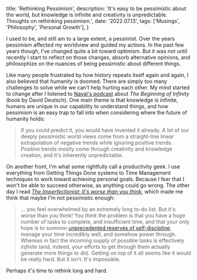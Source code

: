   title: 'Rethinking Pessimism',
  description: 'It\'s easy to be pessimistic about the world, but knowledge is infinite and creativity is unpredictable. Thoughts on rethinking pessimism.',
  date: '2022.07.13',
  tags: ['Musings', 'Philosophy', 'Personal Growth'],
}

I used to be, and still am to a large extent, a pessimist. Over the years pessimism affected my worldview and guided my actions. In the past few years though, I've changed quite a bit toward optimism. But it was not until recently I start to reflect on those changes, absorb alternative opinions, and philosophize on the nuances of being pessimistic about different things. 

Like many people frustrated by how history repeats itself again and again, I also believed that humanity is doomed. There are simply too many challenges to solve while we can't help hurting each other. My mind started to change after I listened to [Naval's podcast](https://nav.al/infinity) about *The Beginning of Infinity* (book by David Deutsch). One main theme is that knowledge is infinite, humans are unique in our capability to understand things, and how pessimism is an easy trap to fall into when considering where the future of humanity holds:

> If you could predict it, you would have invented it already. A lot of our deeply pessimistic world views come from a straight-line linear extrapolation of negative trends while ignoring positive trends. Positive trends mostly come through creativity and knowledge creation, and it's inherently unpredictable.

On another front, I'm what some rightfully call a productivity geek. I use everything from Getting Things Done systems to Time Management techniques to work toward achieving personal goals. Because I fear that I won't be able to succeed otherwise, as anything could go wrong. The other day I read *[The Imperfectionist: It's worse than you think](https://ckarchive.com/b/75u7h8hkk9g9e)*, which made me think that maybe I'm not pessimistic enough:

> ... you feel overwhelmed by an extremely long to-do list. But it's worse than you think! You _think_ the problem is that you have a huge number of tasks to complete, and insufficient time, and that your only hope is to summon [unprecedented reserves of self-discipline](https://twitter.com/thecaitdiaries/status/1323343599917015041), manage your time incredibly well, and somehow power through. Whereas in fact the incoming supply of possible tasks is effectively _infinite_ (and, indeed, your efforts to get through them actually generate more things to do). Getting on top of it all seems like it would be really hard. But it isn't. It's impossible.

Perhaps it's time to rethink long and hard.